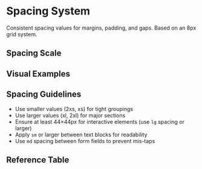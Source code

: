 
<Meta title="Token Reference/Semantic/Spacing" />

# Spacing System

Consistent spacing values for margins, padding, and gaps. Based on an 8px grid system.

## Spacing Scale

<SpacingDisplay />

## Visual Examples

<SpacingVisualExamples />


## Spacing Guidelines

- Use smaller values (2xs, xs) for tight groupings
- Use larger values (xl, 2xl) for major sections
- Ensure at least 44×44px for interactive elements (use `lg` spacing or larger)
- Apply `sm` or larger between text blocks for readability
- Use `md` spacing between form fields to prevent mis-taps

## Reference Table

<TokenReferenceTable tier="sys" category="spacing" />